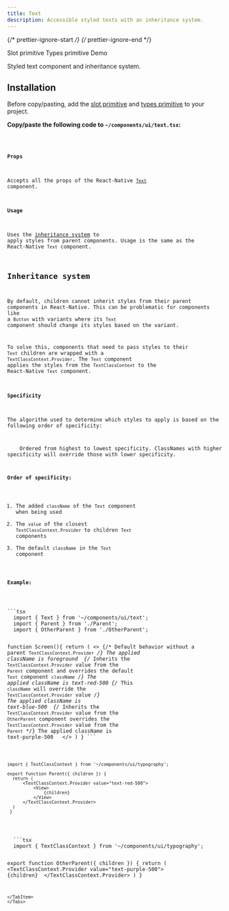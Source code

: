 ```yaml
---
title: Text
description: Accessible styled texts with an inheritance system.
---
```


{/* prettier-ignore-start */}
{/* prettier-ignore-end */}



<LinkButton href="/primitives/slot">
  Slot primitive
</LinkButton>
<LinkButton href="/primitives/types">
  Types primitive
</LinkButton>
<LinkButton target="_blank" href="https://rnr-showcase.vercel.app/typography">
  Demo
</LinkButton>

<br />

Styled text component and inheritance system.

## Installation

<Aside type="tip" title="Dependencies">
    Before copy/pasting, add the <a href="/primitives/slot" className='text-white font-bold'>slot primitive</a> and <a href="/primitives/types" className='text-white font-bold'>types primitive</a> to your project.
</Aside>

**Copy/paste the following code to `~/components/ui/text.tsx`:**

<Code code={importedTextCode} lang="tsx" title="~/components/ui/text.tsx" />

#### Props

Accepts all the props of the React-Native [`Text`](https://reactnative.dev/docs/text#props) component.

#### Usage

Uses the [inheritance system](#inheritance-system) to apply styles from parent components. Usage is the same as the React-Native `Text` component.

## Inheritance system

By default, children cannot inherit styles from their parent components in React-Native. This can be problematic
for components like a `Button` with variants where its `Text` component should change its styles based on the variant.

To solve this, components that need to pass styles to their `Text` children are wrapped with a `TextClassContext.Provider`.
The `Text` component applies the styles from the `TextClassContext` to the React-Native `Text` component.

#### Specificity

The algorithm used to determine which styles to apply is based on the following order of specificity:

<Aside title="Info">
    Ordered from highest to lowest specificity. ClassNames with higher specificity will override those with lower specificity.
</Aside>

**Order of specificity:**

1. The added `className` of the `Text` component when being used
2. The `value` of the closest `TextClassContext.Provider` to children `Text` components
3. The default `className` in the `Text` component

**Example:**

<Tabs>
  <TabItem label="Screen.tsx">
```tsx
  import { Text } from '~/components/ui/text';
  import { Parent } from './Parent';
  import { OtherParent } from './OtherParent';

  function Screen(){
    return (
        <>
        {/* Default behavior without a parent `TextClassContext.Provider` */}
        <Text>The applied className is foreground</Text>
        <Parent>
            {/* Inherits the `TextClassContext.Provider` value from the `Parent` component and overrides the default `Text` component `className` */}
            <Text>The applied className is text-red-500</Text>
            {/* This `className` will override the `TextClassContext.Provider` value */}
            <Text className="text-blue-500">The applied className is text-blue-500</Text>
            <OtherParent>
                {/* Inherits the `TextClassContext.Provider` value from the `OtherParent` component overrides the `TextClassContext.Provider` value from the `Parent` */}
                <Text>The applied className is text-purple-500</Text>
            </OtherParent>
        </Parent>
        </>
    )
   }
    ```
  </TabItem>
  <TabItem label="Parent.tsx">
  ```tsx
  import { TextClassContext } from '~/components/ui/typography';

  export function Parent({ children }) {
    return (
        <TextClassContext.Provider value="text-red-500">
            <View>
                {children}
            </View>
        </TextClassContext.Provider>
    )
   } 
  ```
  </TabItem>
  <TabItem label="OtherParent.tsx">
  ```tsx
  import { TextClassContext } from '~/components/ui/typography';

  export function OtherParent({ children }) {
    return (
        <TextClassContext.Provider value="text-purple-500">
            <View>
                {children}
            </View>
        </TextClassContext.Provider>
    )
   }
  ```
  </TabItem>
</Tabs>





